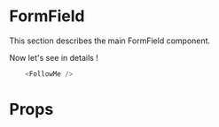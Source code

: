 
<Meta title="Molecule|FollowMe" component={FollowMe} />

# FormField

This section describes the main FormField component.

<div style={{ backgroundColor: '#140C0B', padding: '20px 20px 40px' }}>
    <Default />
</div>

Now let's see in details !

```javascript
    <FollowMe />
```

# Props

<Props of={FollowMe} />